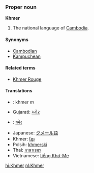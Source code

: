 ===Proper noun===
'''Khmer'''

# The national language of [[Cambodia]].

====Synonyms====
*[[Cambodian]]
*[[Kampuchean]]

====Related terms====
*[[Khmer Rouge]]

====Translations====

*{{fr}}: khmer ''m''
*Gujarati: [[ખ્મેર]]
*{{hi}}: [[ख्मेर]]
*Japanese: [[クメール語]]
*Khmer: [[ខ្មែរ]]
*Polsih: [[khmerski]]
*Thai: [[ภาษาเขมร]]
*Vietnamese: [[tiếng Khơ-Me]]

[[hi:Khmer]]
[[nl:Khmer]]